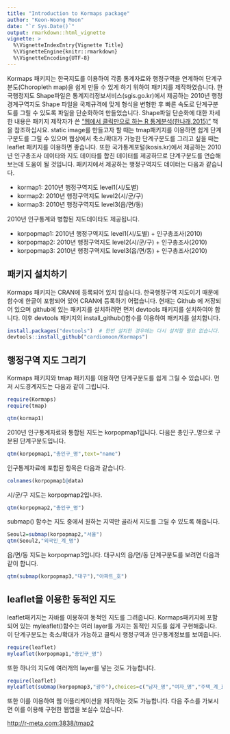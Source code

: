 ```yaml
---
title: "Introduction to Kormaps package"
author: "Keon-Woong Moon"
date: "`r Sys.Date()`"
output: rmarkdown::html_vignette
vignette: >
  %\VignetteIndexEntry{Vignette Title}
  %\VignetteEngine{knitr::rmarkdown}
  %\VignetteEncoding{UTF-8}
---
```


Kormaps 패키지는 한국지도를 이용하여 각종 통계자료와 행정구역을 연계하여 단계구분도(Choropleth map)을 쉽게 만들 수 있게 하기 위하여 패키지를 제작하였습니다. 한국행정지도 Shape파일은 통계지리정보서비스(sgis.go.kr)에서 제공하는 2010년 행정경계구역지도 Shape 파일을 국제규격에 맞게 형식을 변형한 후 빠른 속도로 단계구분도를 그릴 수 있도록 파일을 단순화하여 만들었습니다. Shape파일 단순화에 대한 자세한 내용은 패키지 제작자가 쓴 ["웹에서 클릭만으로 하는 R 통계분석(한나래,2015)"](http://www.aladin.co.kr/shop/wproduct.aspx?ItemId=66714863) 책을 참조하십시요.  static image를 만들고자 할 때는 tmap패키지를 이용하면 쉽게 단계구분도를 그릴 수 있으며 웹상에서 축소/확대가 가능한 단계구분도를 그리고 싶을 때는 leaflet 패키지를 이용하면 좋습니다. 또한 국가통계포털(kosis.kr)에서 제공하는 2010년 인구총조사 데이타와 지도 데이타를 합친 데이터를 제공하므로 단계구분도를 연습해보는데 도움이 될 것입니다. 패키지에서 제공하는 행정구역지도 데이터는 다음과 같습니다. 

- kormap1: 2010년 행정구역지도 level1(시/도별)
- kormap2: 2010년 행정구역지도 level2(시/군/구)
- kormap3: 2010년 행정구역지도 level3(읍/면/동)

2010년 인구통계와 병합된 지도데이타도 제공됩니다. 

- korpopmap1: 2010년 행정구역지도 level1(시/도별) + 인구총조사(2010)
- korpopmap2: 2010년 행정구역지도 level2(시/군/구) + 인구총조사(2010)
- korpopmap3: 2010년 행정구역지도 level3(읍/면/동) + 인구총조사(2010)


## 패키지 설치하기

Kormaps 패키지는 CRAN에 등록되어 있지 않습니다. 한국행정구역 지도이기 때문에 함수에 한글이 포함되어 있어 CRAN에 등록하기 어렵습니다. 현재는 Github 에 저장되어 있으며 github에 있는 패키지를 설치하려면 먼저 devtools 패키지를 설치하여야 합니다. 이후 devtools 패키지의 install_github()함수를 이용하여 패키지를 설치합니다.

```r
install.packages("devtools")  # 한번 설치한 경우에는 다시 설치할 필요 없습니다.
devtools::install_github("cardiomoon/Kormaps")
```

## 행정구역 지도 그리기

Kormaps 패키지와 tmap 패키지를 이용하면 단계구분도를 쉽게 그릴 수 있습니다. 먼저 시도경계지도는 다음과 같이 그립니다.

```r
require(Kormaps)
require(tmap)

qtm(kormap1)
```

2010년 인구통계자료와 통합된 지도는 korpopmap1입니다. 다음은 총인구_명으로 구분된 단계구분도입니다.

```r
qtm(korpopmap1,"총인구_명",text="name")
```

인구통계자료에 포함된 항목은 다음과 같습니다.
```r
colnames(korpopmap1@data)
```

시/군/구 지도는 korpopmap2입니다.
```r
qtm(korpopmap2,"총인구_명")
```

submap() 함수는 지도 중에서 원하는 지역만 골라서 지도를 그릴 수 있도록 해줍니다.
```r
Seoul2=submap(korpopmap2,"서울")
qtm(Seoul2,"외국인_계_명")
```

읍/면/동 지도는 korpopmap3입니다. 대구시의 읍/면/동 단계구분도를 보려면 다음과 같이 합니다.
```r
qtm(submap(korpopmap3,"대구"),"아파트_호")
```


## leaflet을 이용한 동적인 지도

leaflet패키지는 자바를 이용하여 동적인 지도를 그려줍니다. Kormaps패키지에 포함되어 있는 myleaflet()함수는 여러 layer를 가지는 동적인 지도를 쉽게 구현해줍니다. 이 단계구분도는 축소/확대가 가능하고 클릭시 행정구역과 인구통계정보를 보여줍니다. 


```r
require(leaflet)
myleaflet(korpopmap1,"총인구_명")
```

또한 하나의 지도에 여러개의 layer를 넣는 것도 가능합니다.

```r
require(leaflet)
myleaflet(submap(korpopmap3,"광주"),choices=c("남자_명","여자_명","주택_계_호"))
```

또한 이를 이용하여 웹 어플리케이션을 제작하는 것도 가능합니다. 다음 주소를 가보시면 이를 이용해 구현한 웹앱을 보실수 있습니다.

[http://r-meta.com:3838/tmap2](http://r-meta.com:3838/tmap2)
